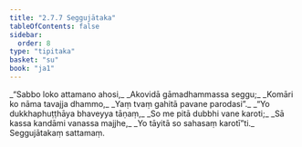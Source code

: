 ```yaml
---
title: "2.7.7 Seggujātaka"
tableOfContents: false
sidebar:
  order: 8
type: "tipitaka"
basket: "su"
book: "ja1"
---
```



<DynamicBreadcrumb />

<Division number="133" book="ja1" bookNo="22" page="171">

<Paragraph number="556" type="verses" book="ja1">
_“Sabbo loko attamano ahosi,_  
_Akovidā gāmadhammassa seggu;_  
_Komāri ko nāma tavajja dhammo,_  
_Yaṃ tvaṃ gahitā pavane parodasi”._  

</Paragraph>

</Division>
<Division number="134" book="ja1" bookNo="22" page="171">

<Paragraph number="557" type="verses" book="ja1">
_“Yo dukkhaphuṭṭhāya bhaveyya tāṇaṃ,_  
_So me pitā dubbhi vane karoti;_  
_Sā kassa kandāmi vanassa majjhe,_  
_Yo tāyitā so sahasaṃ karotī”ti._  


</Paragraph>
</Division>

<Paragraph number="558" type="center" book="ja1">
Seggujātakaṃ sattamaṃ.
</Paragraph>